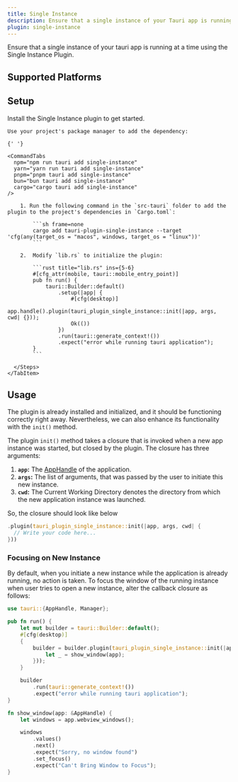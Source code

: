 ```yaml
---
title: Single Instance
description: Ensure that a single instance of your Tauri app is running at a time.
plugin: single-instance
---
```




<PluginLinks plugin={frontmatter.plugin} showJsLinks={false} />

Ensure that a single instance of your tauri app is running at a time using the Single Instance Plugin.

## Supported Platforms

<Compatibility plugin={frontmatter.plugin} />

## Setup

Install the Single Instance plugin to get started.

<Tabs>
  <TabItem label="Automatic">

    Use your project's package manager to add the dependency:

    {' '}

    <CommandTabs
      npm="npm run tauri add single-instance"
      yarn="yarn run tauri add single-instance"
      pnpm="pnpm tauri add single-instance"
      bun="bun tauri add single-instance"
      cargo="cargo tauri add single-instance"
    />

  </TabItem>
    <TabItem label="Manual">
      <Steps>

        1. Run the following command in the `src-tauri` folder to add the plugin to the project's dependencies in `Cargo.toml`:

            ```sh frame=none
            cargo add tauri-plugin-single-instance --target 'cfg(any(target_os = "macos", windows, target_os = "linux"))'
            ```

        2.  Modify `lib.rs` to initialize the plugin:

            ```rust title="lib.rs" ins={5-6}
            #[cfg_attr(mobile, tauri::mobile_entry_point)]
            pub fn run() {
                tauri::Builder::default()
                    .setup(|app| {
                        #[cfg(desktop)]
                        app.handle().plugin(tauri_plugin_single_instance::init(|app, args, cwd| {}));
                        Ok(())
                    })
                    .run(tauri::generate_context!())
                    .expect("error while running tauri application");
            }
            ```

      </Steps>
    </TabItem>

</Tabs>

## Usage

The plugin is already installed and initialized, and it should be functioning correctly right away. Nevertheless, we can also enhance its functionality with the `init()` method.

The plugin `init()` method takes a closure that is invoked when a new app instance was started, but closed by the plugin.
The closure has three arguments:

  <Steps>

1. **`app`:** The [AppHandle](https://docs.rs/tauri/2.0.0/tauri/struct.AppHandle.html) of the application.
2. **`args`:** The list of arguments, that was passed by the user to initiate this new instance.
3. **`cwd`:** The Current Working Directory denotes the directory from which the new application instance was launched.

  </Steps>

So, the closure should look like below

```rust
.plugin(tauri_plugin_single_instance::init(|app, args, cwd| {
  // Write your code here...
}))
```

### Focusing on New Instance

By default, when you initiate a new instance while the application is already running, no action is taken. To focus the window of the running instance when user tries to open a new instance, alter the callback closure as follows:

```rust title="src-tauri/src/lib.rs" {1} {5-7} {12-21}
use tauri::{AppHandle, Manager};

pub fn run() {
    let mut builder = tauri::Builder::default();
    #[cfg(desktop)]
    {
        builder = builder.plugin(tauri_plugin_single_instance::init(|app, args, cwd| {
            let _ = show_window(app);
        }));
    }

    builder
        .run(tauri::generate_context!())
        .expect("error while running tauri application");
}

fn show_window(app: &AppHandle) {
    let windows = app.webview_windows();

    windows
        .values()
        .next()
        .expect("Sorry, no window found")
        .set_focus()
        .expect("Can't Bring Window to Focus");
}
```
